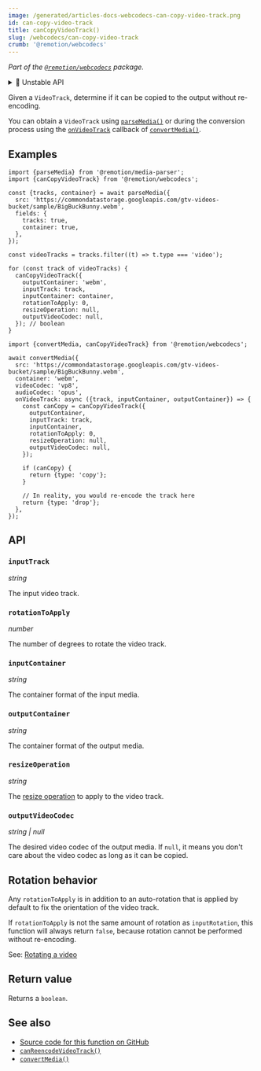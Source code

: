 ```yaml
---
image: /generated/articles-docs-webcodecs-can-copy-video-track.png
id: can-copy-video-track
title: canCopyVideoTrack()
slug: /webcodecs/can-copy-video-track
crumb: '@remotion/webcodecs'
---
```


_Part of the [`@remotion/webcodecs`](/docs/webcodecs) package._


<details>
  <summary>🚧 Unstable API</summary>
  <UnstableDisclaimer />
</details>

Given a `VideoTrack`, determine if it can be copied to the output without re-encoding.

You can obtain a `VideoTrack` using [`parseMedia()`](/docs/media-parser/parse-media) or during the conversion process using the [`onVideoTrack`](/docs/webcodecs/convert-media#onvideotrack) callback of [`convertMedia()`](/docs/webcodecs/convert-media).

## Examples

```tsx twoslash title="Check if a video tracks can be copied"
import {parseMedia} from '@remotion/media-parser';
import {canCopyVideoTrack} from '@remotion/webcodecs';

const {tracks, container} = await parseMedia({
  src: 'https://commondatastorage.googleapis.com/gtv-videos-bucket/sample/BigBuckBunny.webm',
  fields: {
    tracks: true,
    container: true,
  },
});

const videoTracks = tracks.filter((t) => t.type === 'video');

for (const track of videoTracks) {
  canCopyVideoTrack({
    outputContainer: 'webm',
    inputTrack: track,
    inputContainer: container,
    rotationToApply: 0,
    resizeOperation: null,
    outputVideoCodec: null,
  }); // boolean
}
```

```tsx twoslash title="Copy a video track to VP8, otherwise drop it"
import {convertMedia, canCopyVideoTrack} from '@remotion/webcodecs';

await convertMedia({
  src: 'https://commondatastorage.googleapis.com/gtv-videos-bucket/sample/BigBuckBunny.webm',
  container: 'webm',
  videoCodec: 'vp8',
  audioCodec: 'opus',
  onVideoTrack: async ({track, inputContainer, outputContainer}) => {
    const canCopy = canCopyVideoTrack({
      outputContainer,
      inputTrack: track,
      inputContainer,
      rotationToApply: 0,
      resizeOperation: null,
      outputVideoCodec: null,
    });

    if (canCopy) {
      return {type: 'copy'};
    }

    // In reality, you would re-encode the track here
    return {type: 'drop'};
  },
});
```

## API

### `inputTrack`

_string_ <TsType type="VideoTrack" source="@remotion/media-parser" />

The input video track.

### `rotationToApply`

_number_

The number of degrees to rotate the video track.

### `inputContainer`

_string_ <TsType type="MediaParserContainer" source="@remotion/media-parser" />

The container format of the input media.

### `outputContainer`

_string_ <TsType type="ConvertMediaContainer" source="@remotion/webcodecs" />

The container format of the output media.

### `resizeOperation`

_string_ <TsType type="ResizeOperation" source="@remotion/webcodecs" />

The [resize operation](/docs/webcodecs/resize-a-video) to apply to the video track.

### `outputVideoCodec`

_string | null_ <TsType type="ConvertMediaVideoCodec" source="@remotion/webcodecs" />

The desired video codec of the output media. If `null`, it means you don't care about the video codec as long as it can be copied.

## Rotation behavior

Any `rotationToApply` is in addition to an auto-rotation that is applied by default to fix the orientation of the video track.

If `rotationToApply` is not the same amount of rotation as `inputRotation`, this function will always return `false`, because rotation cannot be performed without re-encoding.

See: [Rotating a video](/docs/webcodecs/rotate-a-video)

## Return value

Returns a `boolean`.

## See also

- [Source code for this function on GitHub](https://github.com/remotion-dev/remotion/blob/main/packages/webcodecs/src/can-copy-video-track.ts)
- [`canReencodeVideoTrack()`](/docs/webcodecs/can-reencode-video-track)
- [`convertMedia()`](/docs/webcodecs/convert-media)
